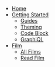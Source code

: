 - [Home](/)
- [Getting Started](/getting-started)
  - [Guides](/getting-started/guides)
  - [Theming](/getting-started/theming)
  - [Code Block](/getting-started/code-block)
  - [GraphiQL](/getting-started/graphiql)
- [Film](/films/films)
  - [All Films](/films/films)
  - [Read Film](/films/get-film)
